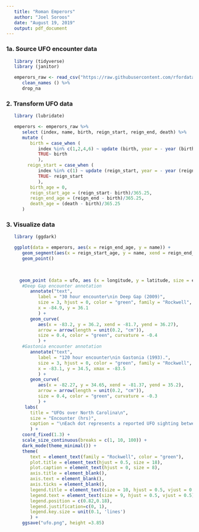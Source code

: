 ```yaml
---
   title: "Roman Emperors"
   author: "Joel Soroos"
   date: "August 19, 2019"
   output: pdf_document
---
```


### 1a. Source UFO encounter data
```r

   library (tidyverse)
   library (janitor) 

   emperors_raw <- read_csv("https://raw.githubusercontent.com/rfordatascience/tidytuesday/master/data/2019/2019-08-13/emperors.csv") %>%
      clean_names () %>%
      drop_na
```
   
### 2.  Transform UFO data
```r
   
   library (lubridate)

   emperors <- emperors_raw %>%
      select (index, name, birth, reign_start, reign_end, death) %>%
      mutate (
         birth = case_when (
            index %in% c(1,2,4,6) ~ update (birth, year = - year (birth)),
            TRUE~ birth
            ),
        reign_start = case_when (
            index %in% c(1) ~ update (reign_start, year = - year (reign_start)),
            TRUE~ reign_start
            ),
         birth_age = 0,
         reign_start_age = (reign_start- birth)/365.25,
         reign_end_age = (reign_end - birth)/365.25,
         death_age = (death - birth)/365.25
      )
```


### 3. Visualize data
```r

   library (ggdark)

   ggplot(data = emperors, aes(x = reign_end_age, y = name)) +
      geom_segment(aes(x = reign_start_age, y = name, xend = reign_end_age, yend = name)) +
      geom_point()
      
 
```


```r
     geom_point (data = ufo, aes (x = longitude, y = latitude, size = encounter_length), color = "green") +
      #Deep Gap encounter annotation
         annotate("text",
            label = "30 hour encounter\nin Deep Gap (2009)",
            size = 3, hjust = 0, color = "green", family = "Rockwell",
            x = -84.9, y = 36.1
            ) +
         geom_curve(
            aes(x = -83.2, y = 36.2, xend = -81.7, yend = 36.27),
            arrow = arrow(length = unit(0.2, "cm")), 
            size = 0.4, color = "green", curvature = -0.4
            ) +
      #Gastonia encounter annotation
         annotate("text",
            label = "120 hour encounter\nin Gastonia (1993).",
            size = 3, hjust = 0, color = "green", family = "Rockwell",
            x = -83.1, y = 34.5, xmax = -83.5
            ) +
         geom_curve(
            aes(x = -82.27, y = 34.65, xend = -81.37, yend = 35.2),
            arrow = arrow(length = unit(0.2, "cm")), 
            size = 0.4, color = "green", curvature = -0.3
            ) +
       labs(
         title = "UFOs over North Carolina\n",
         size = "Encounter (hrs)",
         caption = "\nEach dot represents a reported UFO sighting between 1995 and 2014.  \nSource: National UFO Reporting Center  | Visualization: Joel Soroos @soroosj"
         ) +
      coord_fixed(1.3) +
      scale_size_continuous(breaks = c(1, 10, 100)) +
      dark_mode(theme_minimal()) +
      theme(
         text = element_text(family = "Rockwell", color = "green"),
         plot.title = element_text(hjust = 0.5, size = 18),
         plot.caption = element_text(hjust = 0, size = 8),
         axis.title = element_blank(),
         axis.text = element_blank(),
         axis.ticks = element_blank(),
         legend.title = element_text(size = 10, hjust = 0.5, vjust = 0.5),
         legend.text = element_text(size = 9, hjust = 0.5, vjust = 0.5),
         legend.position = c(0.82,0.18),
         legend.justification=c(0, 1), 
         legend.key.size = unit(0.1, 'lines')
         ) +
      ggsave("ufo.png", height =3.85)
```


